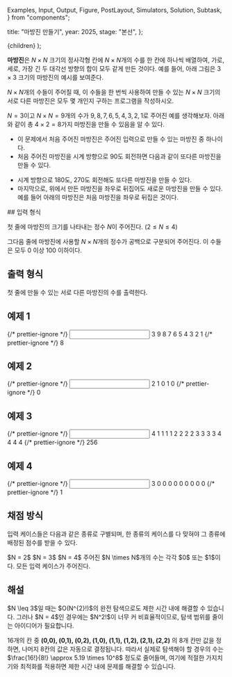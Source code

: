   Examples,
  Input,
  Output,
  Figure,
  PostLayout,
  Simulators,
  Solution,
  Subtask,
} from "components";

  title: "마방진 만들기",
  year: 2025,
  stage: "본선",
};

  <PostLayout meta={meta}>{children}</PostLayout>
);

**마방진**은 $N \times N$ 크기의 정사각형 칸에
$N \times N$개의 수를 한 칸에 하나씩 배열하여,
가로, 세로, 가장 긴 두 대각선 방향의 합이 모두 같게 만든 것이다.
예를 들어, 아래 그림은 $3 \times 3$ 크기의 마방진의 예시를 보여준다.

<div style={{ display: "flex" }}>
  <Figure
    src="/2025/f-5-8f6cb91f-caa6-4148-847d-55c291c28081.png"
    width={240}
  />
</div>


$N \times N$개의 수들이 주어질 때,
이 수들을 한 번씩 사용하여 만들 수 있는
$N \times N$ 크기의 서로 다른 마방진은 모두 몇 개인지 구하는
프로그램을 작성하시오.

$N = 3$이고 $N \times N = 9$개의 수가
$9, 8, 7, 6, 5, 4, 3, 2, 1$로 주어진 예를 생각해보자.
아래와 같이 총 $4 \times 2 = 8$가지 마방진을 만들 수 있음을 알 수 있다.

* 이 문제에서 처음 주어진 마방진은
주어진 입력으로 만들 수 있는 마방진 중 하나이다.
* 처음 주어진 마방진을 시계 방향으로 $90$도 회전하면
다음과 같이 또다른 마방진을 만들 수 있다.

<div style={{ display: "flex" }}>
  <Figure
    src="/2025/f-5-ef6528bf-293e-492d-ae9b-b38009d0f28c.png"
    width={390}
  />
</div>

* 시계 방향으로 $180$도, $270$도 회전해도 또다른 마방진을 만들 수 있다.
* 마지막으로, 위에서 만든 마방진을 좌우로 뒤집어도 새로운 마방진을 만들 수 있다.
예를 들어 아래의 마방진은 처음 마방진을 좌우로 뒤집은 것이다.

<div style={{ display: "flex" }}>
  <Figure
    src="/2025/f-5-5a8b2a8e-b839-4418-a326-b9d97c965fff.png"
    width={390}
  />
</div>
## 입력 형식

첫 줄에 마방진의 크기를 나타내는 정수 $N$이 주어진다.
$(2 \le N \le 4)$

그다음 줄에 마방진에 사용할 $N \times N$개의 정수가
공백으로 구분되어 주어진다.
이 수들은 모두 $0$ 이상 $100$ 이하이다.

## 출력 형식

첫 줄에 만들 수 있는 서로 다른 마방진의 수를 출력한다.


## 예제 1

<Examples>
  {/* prettier-ignore */}
  <Input>
3
9 8 7 6 5 4 3 2 1
  </Input>
  {/* prettier-ignore */}
  <Output>
8
  </Output>
</Examples>

## 예제 2

<Examples>
  {/* prettier-ignore */}
  <Input>
2
1 0 1 0
  </Input>
  {/* prettier-ignore */}
  <Output>
0
  </Output>
</Examples>

## 예제 3

<Examples>
  {/* prettier-ignore */}
  <Input>
4
1 1 1 1 2 2 2 2 3 3 3 3 4 4 4 4
  </Input>
  {/* prettier-ignore */}
  <Output>
256
  </Output>
</Examples>

## 예제 4

<Examples>
  {/* prettier-ignore */}
  <Input>
3
0 0 0 0 0 0 0 0 0
  </Input>
  {/* prettier-ignore */}
  <Output>
1
  </Output>
</Examples>

## 채점 방식

입력 케이스들은 다음과 같은 종류로 구별되며, 한 종류의 케이스를 다 맞혀야 그 종류에 배정된 점수를 받을 수 있다.

<Subtask index={1} score={3}>
  $N = 2$
</Subtask>
<Subtask index={2} score={16}>
  $N = 3$
</Subtask>
<Subtask index={3} score={54}>
  $N = 4$
</Subtask>
<Subtask index={4} score={18}>
  주어진 $N \times N$개의 수는 각각 $0$ 또는 $1$이다.
</Subtask>
<Subtask index={5} score={9}>
  모든 입력 케이스가 주어진다.
</Subtask>

## 해설

<Solution>
$N \leq 3$일 때는 $O(N^{2}!)$의 완전 탐색으로도 제한 시간 내에 해결할 수 있습니다. 그러나 $N = 4$인 경우에는 $N^2!$이 너무 커 비효율적이므로, 탐색 범위를 줄이는 아이디어가 필요합니다.

16개의 칸 중 **(0,0), (0,1), (0,2), (1,0), (1,1), (1,2), (2,1), (2,2)** 의 8개 칸만 값을 정하면, 나머지 8칸의 값은 자동으로 결정됩니다.  따라서 실제로 탐색해야 할 경우의 수는 $\frac{16!}{8!} \approx 5.19 \times 10^8$ 정도로 줄어들며, 여기에 적절한 가지치기와 최적화를 적용하면 제한 시간 내에 문제를 해결할 수 있습니다.
</Solution>
